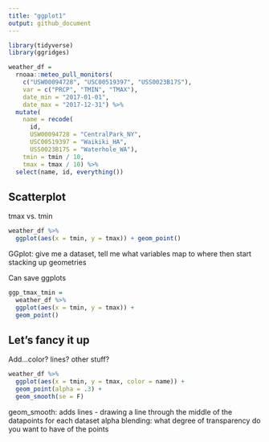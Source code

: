 ```yaml
---
title: "ggplot1"
output: github_document
---
```

```r
library(tidyverse)
library(ggridges)
```

```r
weather_df = 
  rnoaa::meteo_pull_monitors(
    c("USW00094728", "USC00519397", "USS0023B17S"),
    var = c("PRCP", "TMIN", "TMAX"), 
    date_min = "2017-01-01",
    date_max = "2017-12-31") %>%
  mutate(
    name = recode(
      id, 
      USW00094728 = "CentralPark_NY", 
      USC00519397 = "Waikiki_HA",
      USS0023B17S = "Waterhole_WA"),
    tmin = tmin / 10,
    tmax = tmax / 10) %>%
  select(name, id, everything())
```

## Scatterplot

tmax vs. tmin

```r
weather_df %>%
  ggplot(aes(x = tmin, y = tmax)) + geom_point()
```

GGplot: give me a dataset, tell me what variables map to where then start stacking up geometries

Can save ggplots
```r
ggp_tmax_tmin =
  weather_df %>%
  ggplot(aes(x = tmin, y = tmax)) + 
  geom_point()
```

## Let's fancy it up

Add...color? lines? other stuff?

```r
weather_df %>%
  ggplot(aes(x = tmin, y = tmax, color = name)) + 
  geom_point(alpha = .3) + 
  geom_smooth(se = F)
```

geom_smooth: adds lines - drawing a line through the middle of the datapoints for each dataset
alpha blending: what degree of transparency do you want to have of the points
